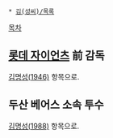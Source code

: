  * [[김(성씨)/목록]]

[[목차]]
== [[롯데 자이언츠]] 前 감독 ==
[[김명성(1946)]] 항목으로.

== 두산 베어스 소속 투수 ==
[[김명성(1988)]] 항목으로.
